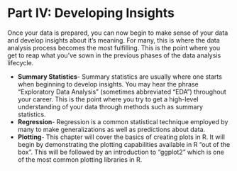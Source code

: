 # Part IV: Developing Insights

Once your data is prepared, you can now begin to make sense of your data and develop insights about it’s meaning. For many, this is where the data analysis process becomes the most fulfilling. This is the point where you get to reap what you've sown in the previous phases of the data analysis lifecycle.

- **Summary Statistics**- Summary statistics are usually where one starts when beginning to develop insights. You may hear the phrase "Exploratory Data Analysis" (sometimes abbreviated "EDA") throughout your career. This is the point where you try to get a high-level understanding of your data through methods such as summary statistics.
- **Regression**- Regression is a common statistical technique employed by many to make generalizations as well as predictions about data.
- **Plotting**- This chapter will cover the basics of creating plots in R. It will begin by demonstrating the plotting capabilities available in R "out of the box". This will be followed by an introduction to "ggplot2" which is one of the most common plotting libraries in R.